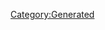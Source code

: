 {{Database/Music/MusicInfo
 |ID=131
 |Cov=132
 |Cd=3
 |Nam=125
 |Div=125
 |Ma=3
 |SerieId=3
 |SerieLogoId=3
 |WavId=132
 |VariationId=0
 |Dsc=125
 |Strt=10
 |ValkyrieBattle=1
 |ValkyrieIntro=1
 |ValkyrieIntroSky=1
 |DivaSolo=1
 |DivaMulti=1
 |Exp=3
}}
[[Category:Generated]]
